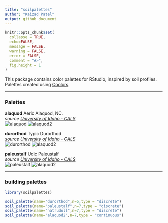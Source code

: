 ```yaml
---
title: "soilpalettes"
author: "Kaizad Patel"  
output: github_document
---
```


```r
knitr::opts_chunk$set(
  collapse = TRUE,
  echo=FALSE,
  message = FALSE,
  warning = FALSE,
  error = FALSE,
  comment = "#>",
  fig.height = 1
)
```

This package contains color palettes for RStudio, inspired by soil profiles.  
Palettes created using [Coolors](https://coolors.co). 

----

### Palettes


**alaquod** Aeric Alaquod, NC.   
*source [University of Idaho - CALS](https://www.uidaho.edu/cals/soil-orders)*  
![alaquod](images/1200x900-aeric-alaquod.jpg) ![alaquod2](images/alaq2.png) 

**durorthod** Typic Durorthod  
*source [University of Idaho - CALS](https://www.uidaho.edu/cals/soil-orders)*  
![durorthod](images/1200x900-typic-durorthod.jpg) ![alaquod2](images/durorth2.png) 

**paleustalf** Udic Paleustalf  
*source [University of Idaho - CALS](https://www.uidaho.edu/cals/soil-orders)*  
![paleustalf](images/1200x900-udic-paleustalf.jpg) ![alaquod2](images/ustalf.png) 



----

### building palettes

```r
library(soilpalettes)

soil_palette(name="durorthod",n=5,type = "discrete")
soil_palette(name="paleustalf",n=7,type = "discrete")
soil_palette(name="natrudoll",n=7,type = "discrete")
soil_palette(name="alaquod2",n=7,type = "continuous")


```

